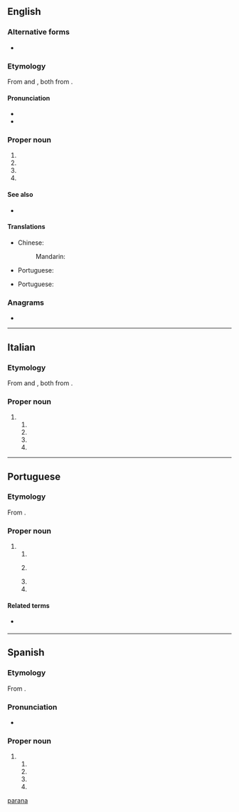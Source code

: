 {{also|parana|paranã}}
==English==

===Alternative forms===
* {{l|en|Parana}}

===Etymology===
From {{etyl|es|en}} {{m|es|Paraná}} and {{etyl|pt|en}} {{m|pt|Paraná}}, both from {{etyl|tpw|en}} {{m|tpw|paranã||river}}.

====Pronunciation====
* {{IPA|en|/ˌpæ.ɹəˈnɑː/|/ˌpæ.ɹəˈnɑ/}}
* {{rhymes|en|ɑː}}

===Proper noun===
{{en-proper noun}}

# {{place|en|river|in central and southern|continent/South America}}
# {{place|en|state|macroregion/en:South Region|c/en:Brazil|capital=en:Curitiba}}
# {{place|en|city/provincial capital|province/en:Entre Ríos|c/en:Argentina}}
# {{place|en|municipality|state/en:Rio Grande do Sul|c/en:Brazil}}

====See also====
* {{pedialite}}

====Translations====
{{trans-top|river in South America}}
* Chinese:
*: Mandarin: {{t+|cmn|巴拉那河|tr=Bālānàhé}}
{{trans-mid}}
* Portuguese: {{t+|pt|Paraná|m}}
{{trans-bottom}}

{{trans-top|state in southern Brazil}}
* Portuguese: {{t+|pt|Paraná|m}}
{{trans-mid}}
{{trans-bottom}}

{{trans-top|city in Argentina}}
{{trans-mid}}
{{trans-bottom}}

===Anagrams===
* {{anagrams|en|a=aaanpr|Aparan}}

[[Category:English terms spelled with Á|parana]]

----

==Italian==

===Etymology===
From {{etyl|es|it}} {{m|es|Paraná}} and {{etyl|pt|it}} {{m|pt|Paraná}}, both from {{etyl|tpw|it}} {{m|tpw|paranã||river}}.

===Proper noun===
{{wikipedia|lang=it}}
{{it-proper noun|m}}

# {{l|en|Paraná}}
## {{place|it|river|in central and southern|continent/South America}}
## {{place|it|state|macroregion/it:South Region|c/it:Brazil|capital=it:Curitiba}}
## {{place|it|city/provincial capital|province/it:Entre Ríos|c/it:Argentina}}
## {{place|it|municipality|state/en:Rio Grande do Sul|c/it:Brazil}}

----

==Portuguese==

===Etymology===
From {{etyl|tpw|pt}} {{m|tpw|paranã||river}}.

===Proper noun===
{{pt-proper noun|m}}

# {{l|en|Paraná}}
## {{place|pt|river|in central and southern|continent/South America}}
## {{place|pt|state|macroregion/pt:South Region|c/pt:Brazil|capital=pt:Curitiba}}
##: {{syn|pt|PR}} {{gloss|abbreviation}}
## {{place|pt|city/provincial capital|province/pt:Entre Ríos|c/pt:Argentina}}
## {{place|pt|municipality|state/pt:Rio Grande do Sul|c/pt:Brazil}}

====Related terms====
* {{l|pt|paranaense}} {{gloss|[[demonym]] of the Brazilian state}}

----

==Spanish==

===Etymology===
From {{bor|es|tpw|para’nã||river}}.

===Pronunciation===
* {{es-IPA}}

===Proper noun===
{{es-proper noun|m}}

# {{l|en|Paraná}}
## {{place|es|river|in central and southern|continent/South America}}
## {{place|es|state|macroregion/es:South Region|c/es:Brazil|capital=es:Curitiba}}
## {{place|es|city/provincial capital|province/es:Entre Ríos|c/es:Argentina}}
## {{place|es|municipality|state/es:Rio Grande do Sul|c/es:Brazil}}
